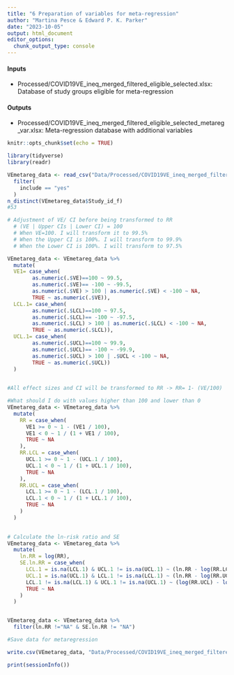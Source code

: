 ```yaml
---
title: "6 Preparation of variables for meta-regression"
author: "Martina Pesce & Edward P. K. Parker"
date: "2023-10-05"
output: html_document
editor_options: 
  chunk_output_type: console
---
```


#### Inputs
- Processed/COVID19VE_ineq_merged_filtered_eligible_selected.xlsx: Database of study groups eligible for meta-regression

#### Outputs
- Processed/COVID19VE_ineq_merged_filtered_eligible_selected_metareg_var.xlsx: Meta-regression database with additional variables

```r
knitr::opts_chunk$set(echo = TRUE)
```



```r
library(tidyverse)
library(readr)

VEmetareg_data <- read_csv("Data/Processed/COVID19VE_ineq_merged_filtered_eligible_selected.csv") %>% 
  filter(
    include == "yes"
  )
n_distinct(VEmetareg_data$Study_id_f)
#53

```



```r
# Adjustment of VE/ CI before being transformed to RR
  # (VE | Upper CIs | Lower CI) = 100
  # When VE=100. I will transform it to 99.5%
  # When the Upper CI is 100%. I will transform to 99.9%
  # When the Lower CI is 100%. I will transform to 97.5%

VEmetareg_data <- VEmetareg_data %>% 
  mutate(
  VE1= case_when(
        as.numeric(.$VE)==100 ~ 99.5,
        as.numeric(.$VE)== -100 ~ -99.5,
        as.numeric(.$VE) > 100 | as.numeric(.$VE) < -100 ~ NA,  
        TRUE ~ as.numeric(.$VE)),
  LCL.1= case_when(
        as.numeric(.$LCL)==100 ~ 97.5,
        as.numeric(.$LCL)== -100 ~ -97.5,
        as.numeric(.$LCL) > 100 | as.numeric(.$LCL) < -100 ~ NA,  
        TRUE ~ as.numeric(.$LCL)),
  UCL.1= case_when(
        as.numeric(.$UCL)==100 ~ 99.9,
        as.numeric(.$UCL)== -100 ~ -99.9,
        as.numeric(.$UCL) > 100 | .$UCL < -100 ~ NA,  
        TRUE ~ as.numeric(.$UCL))  
  )
  


```


```r
#All effect sizes and CI will be transformed to RR -> RR= 1- (VE/100)

#What should I do with values higher than 100 and lower than 0
VEmetareg_data <- VEmetareg_data %>% 
  mutate(
    RR = case_when(
      VE1 >= 0 ~ 1 - (VE1 / 100),
      VE1 < 0 ~ 1 / (1 + VE1 / 100),
      TRUE ~ NA
    ),
    RR.LCL = case_when(
      UCL.1 >= 0 ~ 1 - (UCL.1 / 100),
      UCL.1 < 0 ~ 1 / (1 + UCL.1 / 100),
      TRUE ~ NA
    ),
    RR.UCL = case_when(
      LCL.1 >= 0 ~ 1 - (LCL.1 / 100),
      LCL.1 < 0 ~ 1 / (1 + LCL.1 / 100),
      TRUE ~ NA
    )
  )
    


```


```r
# Calculate the ln-risk ratio and SE
VEmetareg_data <- VEmetareg_data %>% 
  mutate(
    ln.RR = log(RR),
    SE.ln.RR = case_when(
      LCL.1 = is.na(LCL.1) & UCL.1 != is.na(UCL.1) ~ (ln.RR - log(RR.LCL))/1.96,
      UCL.1 = is.na(UCL.1) & LCL.1 != is.na(LCL.1) ~ (ln.RR - log(RR.UCL))/1.96,
      LCL.1 != is.na(LCL.1) & UCL.1 != is.na(UCL.1) ~ (log(RR.UCL) - log(RR.LCL)) / 3.92,
      TRUE ~ NA
    )
  ) 


VEmetareg_data <- VEmetareg_data %>% 
  filter(ln.RR !="NA" & SE.ln.RR != "NA")

```



```r
#Save data for metaregression

write.csv(VEmetareg_data, "Data/Processed/COVID19VE_ineq_merged_filtered_eligible_selected_metareg_var.csv")
```


```r

print(sessionInfo())

```




